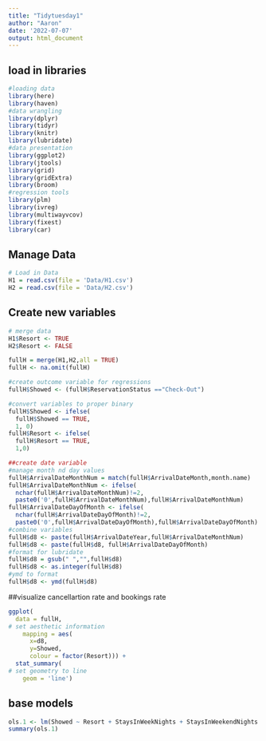 ```yaml
---
title: "Tidytuesday1"
author: "Aaron"
date: '2022-07-07'
output: html_document
---
```


## load in libraries

```r
#loading data
library(here)
library(haven)
#data wrangling
library(dplyr)
library(tidyr)
library(knitr)
library(lubridate)
#data presentation
library(ggplot2)
library(jtools)
library(grid)
library(gridExtra)
library(broom)
#regression tools
library(plm)
library(ivreg)
library(multiwayvcov)
library(fixest)
library(car)
```

## Manage Data

```r
# Load in Data
H1 = read.csv(file = 'Data/H1.csv')
H2 = read.csv(file = 'Data/H2.csv')
```



## Create new variables

```r
# merge data
H1$Resort <- TRUE
H2$Resort <- FALSE

fullH = merge(H1,H2,all = TRUE)
fullH <- na.omit(fullH)
```

```r
#create outcome variable for regressions
fullH$Showed <- (fullH$ReservationStatus =="Check-Out")

#convert variables to proper binary
fullH$Showed <- ifelse(
  fullH$Showed == TRUE,
  1, 0)
fullH$Resort <- ifelse(
  fullH$Resort == TRUE,
  1,0)

##create date variable
#manage month nd day values
fullH$ArrivalDateMonthNum = match(fullH$ArrivalDateMonth,month.name)
fullH$ArrivalDateMonthNum <- ifelse(
  nchar(fullH$ArrivalDateMonthNum)!=2,
  paste0('0',fullH$ArrivalDateMonthNum),fullH$ArrivalDateMonthNum)
fullH$ArrivalDateDayOfMonth <- ifelse(
  nchar(fullH$ArrivalDateDayOfMonth)!=2,
  paste0('0',fullH$ArrivalDateDayOfMonth),fullH$ArrivalDateDayOfMonth)
#combine variables
fullH$d8 <- paste(fullH$ArrivalDateYear,fullH$ArrivalDateMonthNum)
fullH$d8 <- paste(fullH$d8, fullH$ArrivalDateDayOfMonth)
#format for lubridate
fullH$d8 = gsub(" ","",fullH$d8)
fullH$d8 <- as.integer(fullH$d8)
#ymd to format
fullH$d8 <- ymd(fullH$d8)

```


##visualize cancellartion rate and bookings rate
```r
ggplot(
  data = fullH, 
# set aesthetic information
    mapping = aes(
      x=d8, 
      y=Showed,
      colour = factor(Resort))) +
  stat_summary(
# set geometry to line
    geom = 'line')
```


## base models

```r
ols.1 <- lm(Showed ~ Resort + StaysInWeekNights + StaysInWeekendNights + Adults + Children + Babies + PreviousBookingsNotCanceled,data = fullH)
summary(ols.1)
```

